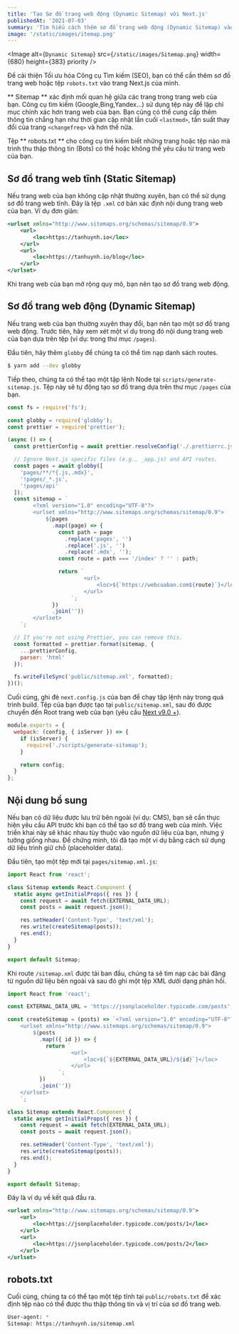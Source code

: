 ```yaml
---
title: 'Tạo Sơ đồ trang web động (Dynamic Sitemap) với Next.js'
publishedAt: '2021-07-03'
summary: 'Tìm hiểu cách thêm sơ đồ trang web động (Dynamic Sitemap) vào dự án Next.js của bạn, cùng với tệp robots.txt để tối ưu hóa SEO.'
image: '/static/images/itemap.png'
---
```

<Image 
alt={`Dynamic Sitemap`} 
src={`/static/images/Sitemap.png`} 
width={680} height={383} 
priority
/>

Để cải thiện Tối ưu hóa Công cụ Tìm kiếm (SEO), bạn có thể cần thêm sơ đồ trang web hoặc tệp `robots.txt` vào trang Next.js của mình.

** Sitemap ** xác định mối quan hệ giữa các trang trong trang web của bạn. Công cụ tìm kiếm (Google,Bing,Yandex...) sử dụng
tệp này để lập chỉ mục chính xác hơn trang web của bạn. Bạn cũng có thể cung cấp thêm thông tin
chẳng hạn như thời gian cập nhật lần cuối `<lastmod>`, tần suất thay đổi của trang `<changefreq>` và hơn thế nữa.

Tệp ** robots.txt ** cho công cụ tìm kiếm biết những trang hoặc tệp nào mà trình thu thập thông tin (Bots) có thể hoặc không thể yêu cầu từ trang web của bạn.

## Sơ đồ trang web tĩnh (Static Sitemap)

Nếu trang web của bạn không cập nhật thường xuyên, bạn có thể sử dụng sơ đồ trang web tĩnh.
Đây là tệp `.xml` cơ bản xác định nội dung trang web của bạn. Ví dụ đơn giản:

```xml
<urlset xmlns="http://www.sitemaps.org/schemas/sitemap/0.9">
    <url>
        <loc>https://tanhuynh.io</loc>
    </url>
    <url>
        <loc>https://tanhuynh.io/blog</loc>
    </url>
</urlset>
```
Khi trang web của bạn mở rộng quy mô, bạn nên tạo sơ đồ trang web động.

## Sơ đồ trang web động (Dynamic Sitemap)

Nếu trang web của bạn thường xuyên thay đổi, bạn nên tạo một sơ đồ trang web động.
Trước tiên, hãy xem xét một ví dụ trong đó nội dung trang web của bạn dựa trên tệp (ví dụ: trong thư mục `/pages`).

Đầu tiên, hãy thêm `globby` để chúng ta có thể tìm nạp danh sách routes.

```bash
$ yarn add --dev globby
```
Tiếp theo, chúng ta có thể tạo một tập lệnh Node tại `scripts/generate-sitemap.js`.
Tệp này sẽ tự động tạo sơ đồ trang dựa trên thư mục `/pages` của bạn.

```js
const fs = require('fs');

const globby = require('globby');
const prettier = require('prettier');

(async () => {
  const prettierConfig = await prettier.resolveConfig('./.prettierrc.js');

  // Ignore Next.js specific files (e.g., _app.js) and API routes.
  const pages = await globby([
    'pages/**/*{.js,.mdx}',
    '!pages/_*.js',
    '!pages/api'
  ]);
  const sitemap = `
        <?xml version="1.0" encoding="UTF-8"?>
        <urlset xmlns="http://www.sitemaps.org/schemas/sitemap/0.9">
            ${pages
              .map((page) => {
                const path = page
                  .replace('pages', '')
                  .replace('.js', '')
                  .replace('.mdx', '');
                const route = path === '/index' ? '' : path;

                return `
                        <url>
                            <loc>${`https://webcuaban.com${route}`}</loc>
                        </url>
                    `;
              })
              .join('')}
        </urlset>
    `;

  // If you're not using Prettier, you can remove this.
  const formatted = prettier.format(sitemap, {
    ...prettierConfig,
    parser: 'html'
  });

  fs.writeFileSync('public/sitemap.xml', formatted);
})();
```

Cuối cùng, ghi đè `next.config.js` của bạn để chạy tập lệnh này trong quá trình build.
Tệp của bạn được tạo tại `public/sitemap.xml`, sau đó được chuyển đến
Root trang web của bạn (yêu cầu [Next v9.0 +](https://github.com/vercel/next.js/releases/tag/v9.0.0)).

```js
module.exports = {
  webpack: (config, { isServer }) => {
    if (isServer) {
      require('./scripts/generate-sitemap');
    }

    return config;
  }
};
```

## Nội dung bổ sung

Nếu bạn có dữ liệu được lưu trữ bên ngoài (ví dụ: CMS), bạn sẽ cần thực hiện yêu cầu API
trước khi bạn có thể tạo sơ đồ trang web của mình. Việc triển khai này sẽ khác nhau tùy thuộc vào nguồn dữ liệu của bạn,
nhưng ý tưởng giống nhau. Để chứng minh, tôi đã tạo một ví dụ bằng cách sử dụng dữ liệu trình giữ chỗ (placeholder data).

Đầu tiên, tạo một tệp mới tại `pages/sitemap.xml.js`:

```js
import React from 'react';

class Sitemap extends React.Component {
  static async getInitialProps({ res }) {
    const request = await fetch(EXTERNAL_DATA_URL);
    const posts = await request.json();

    res.setHeader('Content-Type', 'text/xml');
    res.write(createSitemap(posts));
    res.end();
  }
}

export default Sitemap;
```

Khi route `/sitemap.xml` được tải ban đầu, chúng ta sẽ tìm nạp các bài đăng từ nguồn dữ liệu bên ngoài
và sau đó ghi một tệp XML dưới dạng phản hồi.

```js
import React from 'react';

const EXTERNAL_DATA_URL = 'https://jsonplaceholder.typicode.com/posts';

const createSitemap = (posts) => `<?xml version="1.0" encoding="UTF-8"?>
    <urlset xmlns="http://www.sitemaps.org/schemas/sitemap/0.9">
        ${posts
          .map(({ id }) => {
            return `
                    <url>
                        <loc>${`${EXTERNAL_DATA_URL}/${id}`}</loc>
                    </url>
                `;
          })
          .join('')}
    </urlset>
    `;

class Sitemap extends React.Component {
  static async getInitialProps({ res }) {
    const request = await fetch(EXTERNAL_DATA_URL);
    const posts = await request.json();

    res.setHeader('Content-Type', 'text/xml');
    res.write(createSitemap(posts));
    res.end();
  }
}

export default Sitemap;
```

Đây là ví dụ về kết quả đầu ra.
```xml
<urlset xmlns="http://www.sitemaps.org/schemas/sitemap/0.9">
    <url>
        <loc>https://jsonplaceholder.typicode.com/posts/1</loc>
    </url>
    <url>
        <loc>https://jsonplaceholder.typicode.com/posts/2</loc>
    </url>
</urlset>
```

## robots.txt

Cuối cùng, chúng ta có thể tạo một tệp tĩnh tại `public/robots.txt` để xác định tệp nào
có thể được thu thập thông tin và vị trí của sơ đồ trang web.

```bash
User-agent: *
Sitemap: https://tanhuynh.io/sitemap.xml
```
